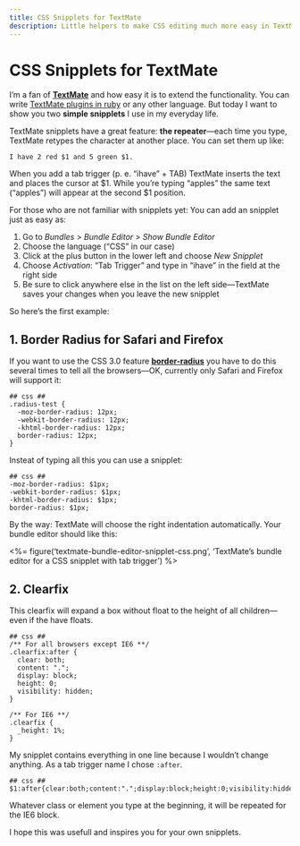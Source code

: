 ```yaml
---
title: CSS Snipplets for TextMate
description: Little helpers to make CSS editing much more easy in TextMate
---
```



CSS Snipplets for TextMate
==========================

I’m a fan of **[TextMate](http://macromates.com)** and how easy it is to extend the functionality. You can write [TextMate plugins in ruby](http://www.hagenburger.net/2009/03/rails-i18n-translation-on-the-fly-with-textmate-plug-in) or any other language. But today I want to show you two **simple snipplets** I use in my everyday life.

TextMate snipplets have a great feature: **the repeater**—each time you type, TextMate retypes the character at another place. You can set them up like:

    I have 2 red $1 and 5 green $1.

When you add a tab trigger (p. e. “ihave” + TAB) TextMate inserts the text and places the cursor at $1. While you’re typing “apples” the same text (“apples”) will appear at the second $1 position.

For those who are not familiar with snipplets yet: You can add an snipplet just as easy as:

1. Go to *Bundles* > *Bundle Editor* > _Show Bundle Editor_
2. Choose the language (“CSS” in our case)
3. Click at the plus button in the lower left and choose _New Snipplet_
4. Choose _Activation_: “Tab Trigger” and type in “ihave” in the field at the right side
5. Be sure to click anywhere else in the list on the left side—TextMate saves your changes when you leave the new snipplet

So here’s the first example:


1\. Border Radius for Safari and Firefox
---------------------------------------

If you want to use the CSS 3.0 feature **[border-radius](http://www.the-art-of-web.com/css/border-radius/)** you have to do this several times to tell all the browsers—OK, currently only Safari and Firefox will support it:
  
    ## css ##
    .radius-test {
      -moz-border-radius: 12px;
      -webkit-border-radius: 12px;
      -khtml-border-radius: 12px;
      border-radius: 12px;
    }

Insteat of typing all this you can use a snipplet:

    ## css ##
    -moz-border-radius: $1px;
    -webkit-border-radius: $1px;
    -khtml-border-radius: $1px;
    border-radius: $1px;

By the way: TextMate will choose the right indentation automatically. Your bundle editor should like this:

<%= figure('textmate-bundle-editor-snipplet-css.png', 'TextMate’s bundle editor for a CSS snipplet with tab trigger') %>


2\. Clearfix
-----------

This clearfix will expand a box without float to the height of all children—even if the have floats.

    ## css ##
    /** For all browsers except IE6 **/
    .clearfix:after {
      clear: both;
      content: ".";
      display: block;
      height: 0;
      visibility: hidden;
    }

    /** For IE6 **/
    .clearfix {
      _height: 1%;
    }

My snipplet contains everything in one line because I wouldn’t change anything. As a tab trigger name I chose `:after`.

    ## css ##
    $1:after{clear:both;content:".";display:block;height:0;visibility:hidden;}$1{_height:1%;}

Whatever class or element you type at the beginning, it will be repeated for the IE6 block.

I hope this was usefull and inspires you for your own snipplets.
